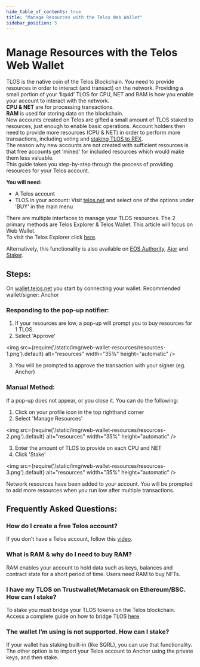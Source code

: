 ---
hide_table_of_contents: true
title: "Manage Resources with the Telos Web Wallet"
sidebar_position: 5
---

# Manage Resources with the Telos Web Wallet

TLOS is the native coin of the Telos Blockchain. You need to provide resources in order to interact (and transact) on the network. Providing a small portion of your ‘liquid’ TLOS for CPU, NET and RAM is how you enable your account to interact with the network.  
**CPU & NET** are for processing transactions.  
**RAM** is used for storing data on the blockchain.  
New accounts created on Telos are gifted a small amount of TLOS staked to resources, just enough to enable basic operations. Account holders then need to provide more resources (CPU & NET) in order to perform more transactions, including voting and [staking TLOS to REX](/users/knowledge-base/how-to-stake-tlos).  
The reason why new accounts are not created with sufficient resources is that free accounts get ‘mined’ for included resources which would make them less valuable.  
This guide takes you step-by-step through the process of providing resources for your Telos account.  
  
**You will need:**

- A Telos account  
- TLOS in your account: Visit [telos.net](https://www.telos.net/) and select one of the options under 'BUY' in the main menu  

There are multiple interfaces to manage your TLOS resources. The 2 primary methods are Telos Explorer & Telos Wallet. This article will focus on Web Wallet.  
To visit the Telos Explorer click [here](https://explorer.telos.net/network).

Alternatively, this functionality is also available on [EOS Authority](https://eosauthority.com/dashboard?network=telos), [Ajor](https://ajor.io/) and [Staker](https://staker.one/token/telos).

## Steps:

On [wallet.telos.net](https://wallet.telos.net) you start by connecting your wallet. Recommended wallet/signer: Anchor  

### Responding to the pop-up notifier: 

1. If your resources are low, a pop-up will prompt you to buy resources for 1 TLOS.
2. Select 'Approve'

<img
    src={require('/static/img/web-wallet-resources/resources-1.png').default}
    alt="resources"
    width="35%"
    height="automatic"
/>

3. You will be prompted to approve the transaction with your signer (eg. Anchor)

### Manual Method:

If a pop-up does not appear, or you close it. You can do the following:

1. Click on your profile icon in the top righthand corner
2. Select 'Manage Resources'

<img
    src={require('/static/img/web-wallet-resources/resources-2.png').default}
    alt="resources"
    width="35%"
    height="automatic"
/>

3. Enter the amount of TLOS to provide on each CPU and NET
4. Click 'Stake'

<img
    src={require('/static/img/web-wallet-resources/resources-3.png').default}
    alt="resources"
    width="35%"
    height="automatic"
/>

Network resources have been added to your account. You will be prompted to add more resources when you run low after multiple transactions.  

## Frequently Asked Questions:

### How do I create a free Telos account?

If you don’t have a Telos account, follow this [video](/users/getting-started/setup-wallet#setting-up-a-telos-wallet-account-telos-zero).

### What is RAM & why do I need to buy RAM?

RAM enables your account to hold data such as keys, balances and contract state for a short period of time. Users need RAM to buy NFTs.

### I have my TLOS on Trustwallet/Metamask on Ethereum/BSC. How can I stake?

To stake you must bridge your TLOS tokens on the Telos blockchain.
Access a complete guide on how to bridge TLOS [here](/users/getting-started/bridging/).

### The wallet I’m using is not supported. How can I stake?

If your wallet has staking built-in (like SQRL), you can use that functionality. The other option is to import your Telos account to Anchor using the private keys, and then stake.

